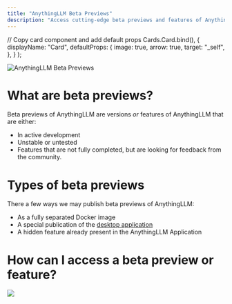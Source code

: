 ```yaml
---
title: "AnythingLLM Beta Previews"
description: "Access cutting-edge beta previews and features of AnythingLLM"
---
```


  // Copy card component and add default props
  Cards.Card.bind(),
  {
    displayName: "Card",
    defaultProps: {
      image: true,
      arrow: true,
      target: "_self",
    },
  }
);

<style global jsx>{`
  img {
    aspect-ratio: 16/9;
    object-fit: cover;
  }
`}</style>

<Image
  src="/images/beta-preview/header-image.png"
  height={1080}
  width={1920}
  quality={100}
  alt="AnythingLLM Beta Previews"
/>

# What are beta previews?

Beta previews of AnythingLLM are versions _or_ features of AnythingLLM that are either:

- In active development
- Unstable or untested
- Features that are not fully completed, but are looking for feedback from the community.

# Types of beta previews

There a few ways we may publish beta previews of AnythingLLM:

- As a fully separated Docker image
- A special publication of the [desktop application](/installation/desktop/macos)
- A hidden feature already present in the AnythingLLM Application

# How can I access a beta preview or feature?

<Cards>
  <Card title="Enable feature previews" href="/beta-preview/enable-feature">
    <Image
      src="/images/beta-preview/feature-preview.png"
      height={1080}
      width={1920}
      quality={100}
    />
  </Card>
</Cards>
